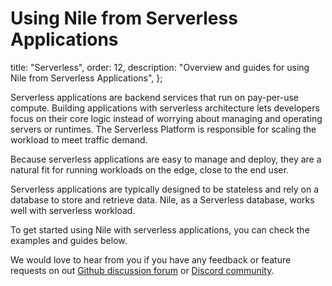 # Using Nile from Serverless Applications

  title: "Serverless",
  order: 12,
  description:
    "Overview and guides for using Nile from Serverless Applications",
};

Serverless applications are backend services that run on pay-per-use compute.
Building applications with serverless architecture lets developers focus on their core logic instead of worrying about
managing and operating servers or runtimes. The Serverless Platform is responsible for scaling the workload to meet traffic demand.

Because serverless applications are easy to manage and deploy, they are a natural fit for running workloads on the edge, close to the end user.

Serverless applications are typically designed to be stateless and rely on a database to store and retrieve data.
Nile, as a Serverless database, works well with serverless workload.

To get started using Nile with serverless applications, you can check the examples and guides below.

We would love to hear from you if you have any feedback or feature requests on out [Github discussion forum](https://github.com/orgs/niledatabase/discussions) or [Discord community](https://discord.gg/8UuBB84tTy).

<Cards>
  <Card file="./lambda.mdx" root="serverless" />
</Cards>
